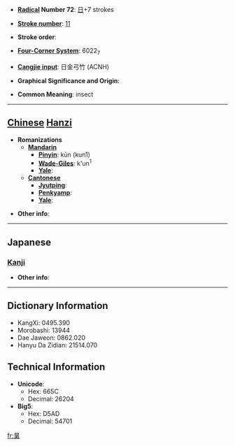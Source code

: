 * '''[[Wiktionary:Chinese radical index| Radical]] Number 72''': [[Wiktionary:Chinese radical index 日|日]]+7 strokes

* '''[[Wiktionary:Chinese total strokes index|Stroke number]]''': [[Wiktionary:Chinese total strokes index 11|11]]

* '''Stroke order''': 

* '''[[Wiktionary:Chinese four corner index|Four-Corner System]]''': 6022<sub>7</sub>

* '''[[Wiktionary:Chinese Cangjie index|Cangjie input]]''': 日金弓竹 (ACNH)

* '''Graphical Significance and Origin''': 

* '''Common Meaning''': insect

----

== [[Chinese]] [[Hanzi]] ==

* '''Romanizations'''
** '''[[Mandarin]]'''
*** '''[[Pinyin]]''': kūn (kun1)
*** '''[[Wade-Giles]]''': k'un<sup>1</sup>
*** '''[[Yale]]''': 
** '''[[Cantonese]]'''
*** '''[[Jyutping]]''':
*** '''[[Penkyamp]]''': 
*** '''[[Yale]]''': 

* '''Other info''': 

----

==Japanese==
===[[Kanji]]===
{{kanji|on readings=[[こん]] (kon), [[あに]] (ani)|kun readings=}}

* '''Other info''':  

----

== Dictionary Information ==

* KangXi: 0495.390
* Morobashi: 13944
* Dae Jaweon: 0862.020
* Hanyu Da Zidian: 21514.070

== Technical Information ==

* '''Unicode''':
** Hex: 665C
** Decimal: 26204
* '''Big5''':
** Hex: D5AD
** Decimal: 54701

[[fr:晜]]